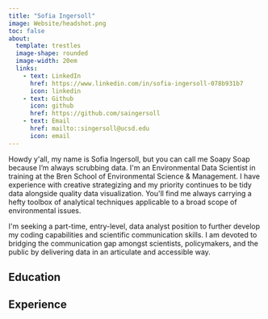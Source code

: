 ```yaml
---
title: "Sofia Ingersoll"
image: Website/headshot.png
toc: false
about:
  template: trestles
  image-shape: rounded
  image-width: 20em
  links: 
    - text: LinkedIn
      href: https://www.linkedin.com/in/sofia-ingersoll-078b931b7
      icon: linkedin
    - text: Github
      icon: github
      href: https://github.com/saingersoll
    - text: Email
      href: mailto::singersoll@ucsd.edu
      icon: email
---
```


Howdy y\'all, my name is Sofia Ingersoll, but you can call me Soapy Soap because I'm always scrubbing data. I\'m an Environmental Data Scientist in training at the Bren School of Environmental Science & Management. I have experience with creative strategizing and my priority continues to be tidy data alongside quality data visualization. You\'ll find me always carrying a hefty toolbox of analytical techniques applicable to a broad scope of environmental issues.

I\'m seeking a part-time, entry-level, data analyst position to further develop my coding capabilities and scientific communication skills. I am devoted to bridging the communication gap amongst scientists, policymakers, and the public by delivering data in an articulate and accessible way.

## Education

## Experience
